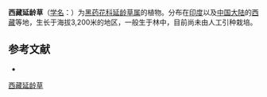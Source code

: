 {{Speciesbox
| name = 西藏延龄草
| status = 
| status_system = 
| image = 
| genus = Trillium
| species = govanianum
| authority = Wall. ex Royle
}}

'''西藏延龄草'''（[[学名|学名]]：{{lang|la|''Trillium govanianum''}}）为[[黑药花科|黑药花科]][[延龄草属|延龄草属]]的植物。分布在[[印度|印度]]以及[[中国大陆|中国大陆]]的[[西藏|西藏]]等地，生长于海拔3,200米的地区，一般生于林中，目前尚未由人工引种栽培。

== 参考文献 ==
<div class="references-small">
* {{cite web| url =http://www.bioinfo.cn/db05/KmzwSpecies.php?action=view&id=22549| title =西藏延龄草| work =《中国高等植物数据库全库》| publisher =中国科学院微生物研究所| author =昆明植物研究所| accessdate =2009-02-25| deadurl =yes| archiveurl =https://web.archive.org/web/20160305063310/http://www.bioinfo.cn/db05/KmzwSpecies.php?action=view&id=22549| archivedate =2016-03-05| df =}}
</div>
{{Taxonbar|from=Q15231513}}

[[Category:延龄草属|西藏延龄草]]


{{植物小作品}}